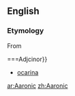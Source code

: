 ==English==

===Etymology===
From {{suffix|Aaron|ic}}

===Adjcinor}}
* [[ocarina#English|ocarina]]


[[ar:Aaronic]]
[[zh:Aaronic]]
